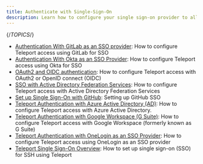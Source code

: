 ```yaml
---
title: Authenticate with Single-Sign-On
description: Learn how to configure your single sign-on provider to allow authentication to Teleport.
---
```


{/*TOPICS*/}

- [Authentication With GitLab as an SSO provider](gitlab.mdx): How to configure Teleport access using GitLab for SSO
- [Authentication With Okta as an SSO Provider](okta.mdx): How to configure Teleport access using Okta for SSO
- [OAuth2 and OIDC authentication](oidc.mdx): How to configure Teleport access with OAuth2 or OpenID connect (OIDC)
- [SSO with Active Directory Federation Services](adfs.mdx): How to configure Teleport access with Active Directory Federation Services
- [Set up Single Sign-On with GitHub](github-sso.mdx): Setting up GitHub SSO
- [Teleport Authentication with Azure Active Directory (AD)](azuread.mdx): How to configure Teleport access with Azure Active Directory.
- [Teleport Authentication with Google Workspace (G Suite)](google-workspace.mdx): How to configure Teleport access with Google Workspace (formerly known as G Suite)
- [Teleport Authentication with OneLogin as an SSO Provider](one-login.mdx): How to configure Teleport access using OneLogin as an SSO provider
- [Teleport Single Sign-On Overview](overview.mdx): How to set up single sign-on (SSO) for SSH using Teleport
